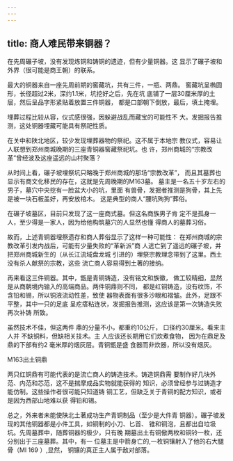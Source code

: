 ```yaml
---
---
---
```

title: 商人难民带来铜器？
---



在先周碾子坡，没有发现炼铜和铸铜的遗迹，但有少量铜器。这 显示了碾子坡和外界（很可能是商王朝）的联系。

最大的铜器来自一座先周前期的窖藏坑，共有三件，一瓶、两鼎。 窖藏坑呈椭圆形，长径超过2米，深约1.1米，坑挖好之后，先在坑 底铺了一层30厘米厚的土层，然后呈品字形紧贴着放置三件铜器， 都是口部朝下倒放，最后，填土掩埋。

埋葬过程比较从容，仪式感很强，因躲避战乱而藏宝的可能性不 大。发掘报告推测，这处铜器埋藏可能具有祭祀性质。

在关中和陕北地区，较少发现埋葬器物的祭祀。这不属于本地宗 教仪式，容易让人联想到郑州商城晚期的三座青铜器窖藏祭祀坑。也 许，郑州商城的“宗教改革”曾经波及这座遥远的山村聚落？

从时间上看，碾子坡埋祭坑只略晚于郑州商城的那场“宗教改革”， 而且其墓葬也显示有商文化移民的存在，这就是先周晚期的M163墓。 墓主是一名五十岁左右的男子，墓穴中央挖有一脸盆大小的坑，里面 有兽骨，发掘者推测是狗骨，其上先是被一块石板盖好，再安放棺木。 这是典型的商人“腰坑殉狗”葬俗。

在碾子坡墓区，目前只发现了这一座商式墓。但这名商族男子肯 定不是孤身一人，至少得是一家人，因为给他构筑墓穴的人显然也懂 得商人的墓葬习俗。

故而，上述青铜器埋祭遗存和商人葬俗显示了这样一种可能性： 在郑州商城的宗教改革引发内战后，可能有少量失败的“革新派”商 人逃亡到了遥远的碾子坡，并把郑州商城新生的（从长江流域盘龙城 引进的）埋祭宗教理念带到了这里。西土没有杀人献祭的宗教，这些 流亡商人容易得到土著的接纳。

再来看这三件铜器。其中，甑是青铜铸造，没有铭文和族徽， 做工较精细，显然是从商朝境内输入的高端商品。两件铜鼎则不同， 都是红铜铸造，没有纹饰，不含铅和锡，所以铜液流动性差，致使 器物表面有很多沙眼和褶皱。此外，足跟不平整，其中一只的足底 呈疙瘩粘连状，发掘报告推测，这应该是第一次铸造失败再次补铸 所致。

虽然技术不佳，但这两件 鼎的分量不小，都重约10公斤， 口径约30厘米。看来主人并 不缺铜料，但缺相关技术。主 人应该还长期用它们炊煮食物， 因为在鼎足及鼎的下部有约2 毫米厚的烟灰层。青铜甑是盛 食器而非炊器，所以没有烟灰。



M163出土铜鼎

两只红铜鼎有可能代表的是流亡商人的铸造技术。铸造铜鼎需 要制作好几块外范、内范和芯范，这不是揣摩成品实物就能获得的 知识，必须曾经参与过铸造才能仿制。这些操作者很可能只知道铸 铜工艺，但缺乏关于青铜的配方知识，或者是因为西部山地难以获 得铅和锡。

总之，外来者未能使陕北土著成功生产青铜制品（至少是大件青 铜器）。碾子坡发现的其他铜器都是小件工具，如铜制的小刀、匕首、 锥和铜泡，且都出自垃圾坑。先周墓葬中，随葬铜器的极少，只有晚 期墓出土有铜傲两枚和铜铃一枚，还分别出于三座墓葬。其中，有一 位墓主是中箭身亡的,一枚铜镶射入了他的右大腿骨（Ml 169 ）,显然， 铜镶的真正主人属于敌对部落。